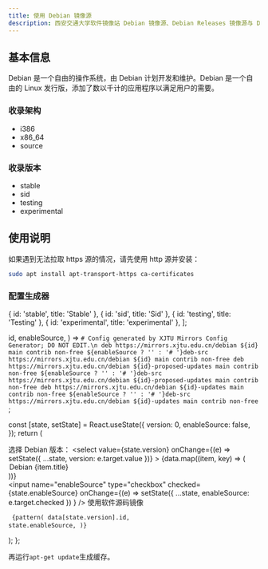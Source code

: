 ```yaml
---
title: 使用 Debian 镜像源
description: 西安交通大学软件镜像站 Debian 镜像源、Debian Releases 镜像源与 Debian Security 镜像源使用帮助。
---
```


## 基本信息
Debian 是一个自由的操作系统，由 Debian 计划开发和维护。Debian 是一个自由的 Linux 发行版，添加了数以千计的应用程序以满足用户的需要。

### 收录架构
- i386
- x86_64
- source
### 收录版本
- stable
- sid
- testing
- experimental

## 使用说明
如果遇到无法拉取 https 源的情况，请先使用 http 源并安装：
```bash
sudo apt install apt-transport-https ca-certificates
```
[//]: # ({ id: 'bionic', title: '18.04 LTS &#40;Bionic Beaver&#41;' },)

[//]: # ({ id: 'xenial', title: '16.04 LTS &#40;Xenial Xerus&#41;' },)

[//]: # ({ id: 'trusty', title: '14.04 LTS &#40;Trusty Tahr&#41;' },)

### 配置生成器

  { id: 'stable', title: 'Stable' },
  { id: 'sid', title: 'Sid' },
  { id: 'testing', title: 'Testing' },
  { id: 'experimental', title: 'experimental' },
];

  id,
  enableSource,
) => `# Config generated by XJTU Mirrors Config Generator; DO NOT EDIT.\n
deb https://mirrors.xjtu.edu.cn/debian ${id} main contrib non-free
${enableSource ? '' : '# '}deb-src https://mirrors.xjtu.edu.cn/debian ${id} main contrib non-free
deb https://mirrors.xjtu.edu.cn/debian ${id}-proposed-updates main contrib non-free
${enableSource ? '' : '# '}deb-src https://mirrors.xjtu.edu.cn/debian ${id}-proposed-updates main contrib non-free
deb https://mirrors.xjtu.edu.cn/debian ${id}-updates main contrib non-free
${enableSource ? '' : '# '}deb-src https://mirrors.xjtu.edu.cn/debian ${id}-updates main contrib non-free
`;

  const [state, setState] = React.useState({
    version: 0,
    enableSource: false,
  });
  return (
    <div>
      <p>
        选择 Debian 版本：
        <select
          value={state.version}
          onChange={(e) => setState({ ...state, version: e.target.value })}
        >
          {data.map((item, key) => (
            <option key={key} value={key}>
              Debian {item.title}
            </option>
          ))}
        </select>
        <br />
        <span className="space-x-2">
          <label className="text-sm">
            <input
              name="enableSource"
              type="checkbox"
              checked={state.enableSource}
              onChange={(e) =>
                setState({ ...state, enableSource: e.target.checked })
              }
            />
            使用软件源码镜像
          </label>
        </span>
      </p>
      <pre>
        <code className="language-shell">
          {pattern(
            data[state.version].id,
            state.enableSource,
          )}
        </code>
      </pre>
    </div>
  );
};

<ConfigGenerator />

再运行`apt-get update`生成缓存。
